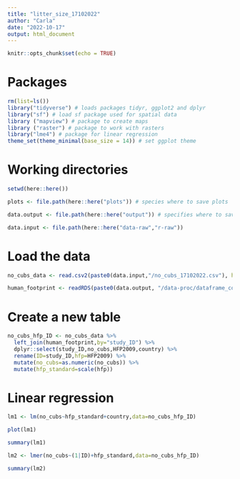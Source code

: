 ```yaml
---
title: "litter_size_17102022"
author: "Carla"
date: "2022-10-17"
output: html_document
---
```


```r
knitr::opts_chunk$set(echo = TRUE)
```

# Packages 

```r
rm(list=ls())
library("tidyverse") # loads packages tidyr, ggplot2 and dplyr
library("sf") # load sf package used for spatial data
library ("mapview") # package to create maps
library ("raster") # package to work with rasters
library("lme4") # package for linear regression
theme_set(theme_minimal(base_size = 14)) # set ggplot theme 
```

# Working directories 
``` r

setwd(here::here())

plots <- file.path(here::here("plots")) # species where to save plots

data.output <- file.path(here::here("output")) # specifies where to save outputs

data.input <- file.path(here::here("data-raw","r-raw")) 

```

# Load the data

``` r

no_cubs_data <- read.csv2(paste0(data.input,"/no_cubs_17102022.csv"), header=TRUE, sep=";", dec = ".")

human_footprint <- readRDS(paste0(data.output, "/data-proc/dataframe_combined_buffer_hfp2022-10-14.rds"))
```

# Create a new table

``` r
no_cubs_hfp_ID <- no_cubs_data %>%
  left_join(human_footprint,by="study_ID") %>%
  dplyr::select(study_ID,no_cubs,HFP2009,country) %>%
  rename(ID=study_ID,hfp=HFP2009) %>%
  mutate(no_cubs=as.numeric(no_cubs)) %>%
  mutate(hfp_standard=scale(hfp))
```

# Linear regression

``` r
lm1 <- lm(no_cubs~hfp_standard+country,data=no_cubs_hfp_ID)

plot(lm1)

summary(lm1)

lm2 <- lmer(no_cubs~(1|ID)+hfp_standard,data=no_cubs_hfp_ID) 

summary(lm2)
```
